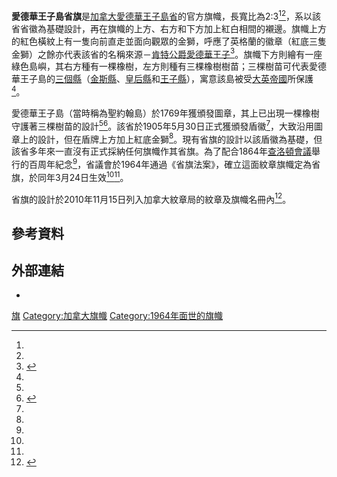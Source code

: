 {{NoteTA|G1=地名
|1=zh-hans:金斯;zh-hk:國皇;zh-tw:國王;
|2=zh-hans:肯特;zh-hk:根德;zh-tw:肯特;
}}
{{Infobox flag
|Name = 愛德華王子島省旗
|Article =
|Image = Flag of Prince Edward Island.svg
|Nickname =
|Use = 110000
|Symbol =
|Proportion = 2:3<ref name="guidelines">{{Cite web |url=http://www.gov.pe.ca/photos/original/ECO_FlagPro_14.pdf |title=Guidelines for Flying and Displaying the Provincial Flag and Other Flags and Standards in the Province of Prince Edward Island |accessdate=2015-04-11 |date=2014-02 |publisher=愛德華王子島省政府 |archive-date=2015-04-14 |archive-url=https://web.archive.org/web/20150414111134/http://www.gov.pe.ca/photos/original/ECO_FlagPro_14.pdf |dead-url=no }}</ref><ref name="FlagAct">{{Cite web |url=http://www.gov.pe.ca/law/statutes/pdf/p-27.pdf |title=Provincial Flag Act |accessdate=2015-04-11 |publisher=愛德華王子島省政府 |archive-date=2015-09-24 |archive-url=https://web.archive.org/web/20150924023405/http://www.gov.pe.ca/law/statutes/pdf/p-27.pdf |dead-url=yes }}</ref>
|Adoption = 1964年3月24日<ref name="ASR">{{Cite web |url=http://www.gov.pe.ca/photos/original/fema_asr2011.pdf |title=Province of Prince Edward Island: Thirty-eighth Annual Statistical Review 2011 |accessdate=2015-04-11 |date=2012-06 |publisher=愛德華王子島省政府 |archive-date=2015-09-24 |archive-url=https://web.archive.org/web/20150924040939/http://www.gov.pe.ca/photos/original/fema_asr2011.pdf |dead-url=no }}</ref>
|Design = 愛德華王子島省徽的旗幟狀：白底一座綠色島嶼，其右方種有一棵橡樹，左方則種有三棵橡樹樹苗，頂部紅色橫紋上有一隻向前直走並面向觀眾的金獅；旗幟的上方、右方和下方皆帶有紅白相間的襯邊
|Designer =
|Type = Provincial
}}

'''愛德華王子島省旗'''是[[加拿大|加拿大]][[愛德華王子島省|愛德華王子島省]]的官方旗幟，長寬比為2:3<ref name="guidelines"/><ref name="FlagAct"/>，系以該省省徽為基礎設計，再在旗幟的上方、右方和下方加上紅白相間的襯邊。旗幟上方的紅色橫紋上有一隻向前直走並面向觀眾的金獅，呼應了英格蘭的徽章（紅底三隻金獅）之餘亦代表該省的名稱來源－[[愛德華王子_(肯特及斯特拉森公爵)|肯特公爵愛德華王子]]<ref name="CHA2">{{Cite web |url=http://reg.gg.ca/heraldry/pub-reg/project.asp?lang=e&ProjectID=2238&ShowAll=1 |title=Province of Prince Edward Island [Civil Institution]: Registration of Arms |accessdate=2015-04-11 |publisher=加拿大紋章局 |archive-date=2015-04-15 |archive-url=https://web.archive.org/web/20150415235307/http://reg.gg.ca/heraldry/pub-reg/project.asp?lang=e&ProjectID=2238&ShowAll=1 |dead-url=no }}</ref>。旗幟下方則繪有一座綠色島嶼，其右方種有一棵橡樹，左方則種有三棵橡樹樹苗；三棵樹苗可代表愛德華王子島的[[愛德華王子島省行政區劃|三個縣]]（[[金斯縣_(愛德華王子島省)|金斯縣]]、[[皇后縣_(愛德華王子島省)|皇后縣]]和[[王子縣|王子縣]]），寓意該島被受[[大英帝國|大英帝國]]所保護<ref name="CHA2"/>。

愛德華王子島（當時稱為聖約翰島）於1769年獲頒發圖章，其上已出現一棵橡樹守護著三棵樹苗的設計<ref name="CHA2"/><ref name="Fraser">{{Cite web |last=Fraser |first=Alistair B. |url=http://fraser.cc/FlagsCan/Provinces/PEI.html |title=Prince Edward Island |work=The Flags of Canada |accessdate=2015-04-11 |archive-date=2015-09-07 |archive-url=https://web.archive.org/web/20150907192226/http://fraser.cc/FlagsCan/Provinces/PEI.html |dead-url=no }}</ref>。該省於1905年5月30日正式獲頒發盾徽<ref name="FlagAct"/>，大致沿用圖章上的設計，但在盾牌上方加上紅底金獅<ref name="Fraser"/>。現有省旗的設計以該盾徽為基礎，但該省多年來一直沒有正式採納任何旗幟作其省旗。為了配合1864年[[查洛頓會議|查洛頓會議]]舉行的百周年紀念<ref name="Fraser"/>，省議會於1964年通過《省旗法案》，確立這面紋章旗幟定為省旗，於同年3月24日生效<ref name="ASR"/><ref name="CHA"/>。

省旗的設計於2010年11月15日列入加拿大紋章局的紋章及旗幟名冊內<ref name="CHA">{{Cite web |url=http://reg.gg.ca/heraldry/pub-reg/project.asp?lang=e&ProjectID=2095&ShowAll=1 |title=Province of Prince Edward Island [Civil Institution]: Registration of a Flag |accessdate=2015-04-11 |publisher=加拿大紋章局 |archive-date=2015-04-15 |archive-url=https://web.archive.org/web/20150415235137/http://reg.gg.ca/heraldry/pub-reg/project.asp?lang=e&ProjectID=2095&ShowAll=1 |dead-url=no }}</ref>。

==參考資料==
{{Reflist}}

==外部連結==
*{{Commonscat-inline|Flag of Prince Edward Island|愛德華王子島省旗}}

{{加拿大旗幟}}

[[Category:愛德華王子島省|旗]]
[[Category:加拿大旗幟|Category:加拿大旗幟]]
[[Category:1964年面世的旗幟|Category:1964年面世的旗幟]]